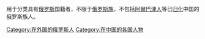 用于分类具有[[俄罗斯|俄罗斯]]国籍者，不限于[[俄罗斯族|俄罗斯族]]，不包括[[阿爾巴津人|阿爾巴津人]]等已[[归化|归化]]中国的俄罗斯族人。

[[Category:在外国的俄罗斯人|Category:在外国的俄罗斯人]]
[[Category:在中国的各国人物|Category:在中国的各国人物]]